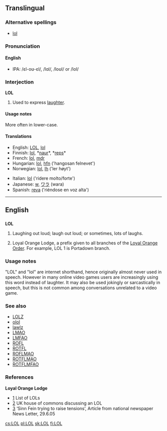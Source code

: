 ==Translingual==
===Alternative spellings===
* [[lol]]

===Pronunciation===
====English====
* IPA: /&#603;l-o&#650;-&#603;l/, /l&#593;l/, /lo&#650;l/ or /lol/

===Interjection===
'''LOL'''

# {{txt}} Used to express [[laughter]].


====Usage notes====
More often in lower-case.

====Translations====
{{top}}
*English: [[LOL]], [[lol]]
*Finnish: [[lol]], *[[naur]]*, *[[reps]]*
*French: [[lol]], [[mdr]]
*Hungarian: [[lol]], [[hfn]] ('hangosan felnevet')
*Norwegian: [[lol]], [[lh]] ('ler høyt')
{{mid}}
*Italian: [[lol]] ('ridere molto/forte')
*Japanese: [[w]], [[ワラ]] (wara)
*Spanish: [[reva]] ('riéndose en voz alta')
{{bottom}}

----

==English==
==={{Initialism}}===
{{wikipedia}}
'''LOL'''

# {{cattag|internet slang}} Laughing out loud; laugh out loud; or sometimes, lots of laughs.
# {{cattag|USA|British commonwealth|Ireland}} Loyal Orange Lodge, a prefix given to all branches of the [[Orange Order|Loyal Orange Order]]. For example, LOL 1 is Portadown branch.

===Usage notes===
"LOL" and "lol" are internet shorthand, hence originally almost never used in speech. However in many online video games users are increasingly using this word instead of laughter. It may also be used jokingly or sarcastically in speech, but this is not common among conversations unrelated to a video game.

===See also===
*[[LOLZ]]
*[[olol]]
*[[lawlz]]
*[[LMAO]]
*[[LMFAO]]
*[[ROFL]]
*[[ROTFL]]
*[[ROFLMAO]]
*[[ROTFLMAO]]
*[[ROTFLMFAO]]

===References===
'''Loyal Orange Lodge'''
*[http://www.newtownardsorange.org.uk/twelfth2002.htm] List of LOLs
*[http://www.publications.parliament.uk/pa/cm200304/cmhansrd/vo041118/text/41118w21.htm] UK house of commons discussing an LOL
*[http://www.birw.org/Parades%202005.html#_edn20] ‘Sinn Fein trying to raise tensions’, Article from national newspaper News Letter, 29.6.05

[[cs:LOL]]
[[pl:LOL]]
[[sk:LOL]]
[[fi:LOL]]